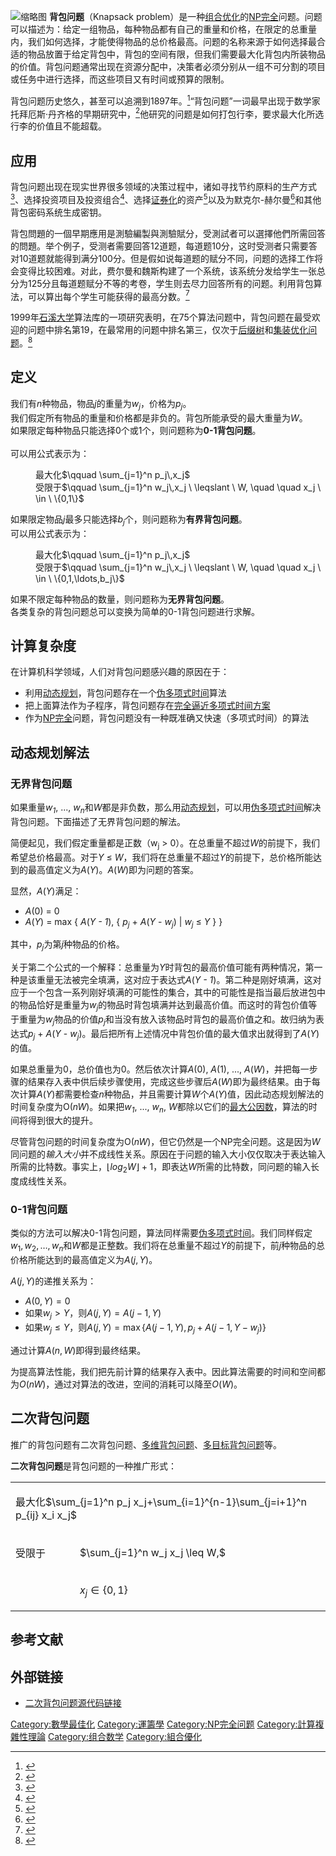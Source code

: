 {{NoteTA
|G1 = IT
}}
[[File:Knapsack.svg|缩略图]]
'''背包问题'''（Knapsack problem）是一种[[组合优化|组合优化]]的[[NP完全|NP完全]]问题。问题可以描述为：给定一组物品，每种物品都有自己的重量和价格，在限定的总重量内，我们如何选择，才能使得物品的总价格最高。问题的名称来源于如何选择最合适的物品放置于给定背包中，背包的空间有限，但我们需要最大化背包内所装物品的价值。背包问题通常出现在资源分配中，决策者必须分别从一组不可分割的项目或任务中进行选择，而这些项目又有时间或预算的限制。

背包问题历史悠久，甚至可以追溯到1897年。<ref>{{cite journal | title = On the partition of numbers | author = Mathews, G. B. | journal = Proceedings of the London Mathematical Society | volume = 28 | pages = 486–490 | date = 1897-06-25 | url = http://plms.oxfordjournals.org/content/s1-28/1/486.full.pdf |doi = 10.1112/plms/s1-28.1.486}}</ref>“背包问题”一词最早出现于数学家托拜厄斯·丹齐格的早期研究中，<ref>{{cite book |last1=Dantzig |first1=Tobias |title=Number : the language of science |url=https://archive.org/details/numberlanguageof0000dant_r6m8 |date=2007 |publisher=Plume Book |location=New York |isbn=9780452288119 |edition=The Masterpiece Science}}</ref>他研究的问题是如何打包行李，要求最大化所选行李的价值且不能超载。
==应用==
背包问题出现在现实世界很多领域的决策过程中，诸如寻找节约原料的生产方式<ref>{{cite book |last1=Kellerer |first1=Hans |last2=Pferschy |first2=Ulrich |last3=Pisinger |first3=David |title=Knapsack problems |date=2004 |publisher=Springer |location=Berlin |isbn=978-3-540-40286-2 |page=449 |url=https://books.google.com.tw/books/about/Knapsack_Problems.html?id=u5DB7gck08YC&redir_esc=y |access-date=2022-05-05}}</ref>、选择投资项目及投资组合<ref>{{cite book |last1=Kellerer |first1=Hans |last2=Pferschy |first2=Ulrich |last3=Pisinger |first3=David |title=Knapsack problems |date=2004 |publisher=Springer |location=Berlin |isbn=978-3-540-40286-2 |page=461 |url=https://books.google.com.tw/books/about/Knapsack_Problems.html?id=u5DB7gck08YC&redir_esc=y |access-date=2022-05-05}}</ref>、选择[[资产证券化|证券化]]的资产<ref>{{cite book |last1=Kellerer |first1=Hans |last2=Pferschy |first2=Ulrich |last3=Pisinger |first3=David |title=Knapsack problems |date=2004 |publisher=Springer |location=Berlin |isbn=978-3-540-40286-2 |page=465 |url=https://books.google.com.tw/books/about/Knapsack_Problems.html?id=u5DB7gck08YC&redir_esc=y |access-date=2022-05-05}}</ref>以及为默克尔-赫尔曼<ref>{{cite book |last1=Kellerer |first1=Hans |last2=Pferschy |first2=Ulrich |last3=Pisinger |first3=David |title=Knapsack problems |date=2004 |publisher=Springer |location=Berlin |isbn=978-3-540-40286-2 |page=472 |url=https://books.google.com.tw/books/about/Knapsack_Problems.html?id=u5DB7gck08YC&redir_esc=y |access-date=2022-05-05}}</ref>和其他背包密码系统生成密钥。

背包問題的一個早期應用是測驗編製與測驗賦分，受測試者可以選擇他們所需回答的問題。举个例子，受测者需要回答12道题，每道题10分，这时受测者只需要答对10道题就能得到满分100分。但是假如说每道题的赋分不同，问题的选择工作将会变得比较困难。对此，费尔曼和魏斯构建了一个系统，该系统分发给学生一张总分为125分且每道题赋分不等的考卷，学生则去尽力回答所有的问题。利用背包算法，可以算出每个学生可能获得的最高分数。<ref>{{cite journal | title = A Mathematical Programming Model for Test Construction and Scoring | url = https://archive.org/details/sim_management-science_1973-04_19_8/page/961 | journal = Management Science | volume = 19 | issue = 8 |date = April 1973|pages = 961–966 |author1=Feuerman, Martin |author2=Weiss, Harvey | jstor = 2629127 | doi=10.1287/mnsc.19.8.961}}</ref>

1999年[[石溪大学|石溪大学]]算法库的一项研究表明，在75个算法问题中，背包问题在最受欢迎的问题中排名第19，在最常用的问题中排名第三，仅次于[[后缀树|后缀树]]和[[集装优化|集装优化问题]]。<ref>{{cite journal | title = Who is Interested in Algorithms and Why? Lessons from the Stony Brook Algorithm Repository | author = Skiena, S. S. |journal = ACM SIGACT News | volume = 30 | issue=3 |date = September 1999| pages= 65–74  |issn=0163-5700 | doi=10.1145/333623.333627| citeseerx = 10.1.1.41.8357 | s2cid = 15619060 }}</ref>

==定义==

我们有''n''种物品，物品''j''的重量为''w<sub>j</sub>''，价格为''p<sub>j</sub>''。<br />
我们假定所有物品的重量和价格都是非负的。背包所能承受的最大重量为''W''。<br />
如果限定每种物品只能选择0个或1个，则问题称为'''0-1背包问题'''。<br /><br />
可以用公式表示为：
:最大化<math>\qquad \sum_{j=1}^n p_j\,x_j</math>
:受限于<math>\qquad \sum_{j=1}^n w_j\,x_j \ \leqslant \ W, \quad \quad x_j \ \in \ \{0,1\}</math>

如果限定物品''j''最多只能选择''b<sub>j</sub>''个，则问题称为'''有界背包问题'''。<br />
可以用公式表示为：
:最大化<math>\qquad \sum_{j=1}^n p_j\,x_j</math>
:受限于<math>\qquad \sum_{j=1}^n w_j\,x_j \ \leqslant \ W, \quad \quad x_j \ \in \ \{0,1,\ldots,b_j\}</math>

如果不限定每种物品的数量，则问题称为'''无界背包问题'''。<br />
各类复杂的背包问题总可以变换为简单的0-1背包问题进行求解。

==计算复杂度==
在计算机科学领域，人们对背包问题感兴趣的原因在于：
* 利用[[动态规划|动态规划]]，背包问题存在一个[[伪多项式时间|伪多项式时间]]算法
* 把上面算法作为子程序，背包问题存在[[完全逼近多项式时间方案|完全逼近多项式时间方案]]
* 作为[[NP完全|NP完全]]问题，背包问题没有一种既准确又快速（多项式时间）的算法

==动态规划解法==

===无界背包问题===

如果重量''w<sub>1</sub>'', ..., ''w<sub>n</sub>''和''W''都是非负数，那么用[[动态规划|动态规划]]，可以用[[伪多项式时间|伪多项式时间]]解决背包问题。下面描述了无界背包问题的解法。

简便起见，我们假定重量都是正数（w<sub>j</sub> > 0）。在总重量不超过''W''的前提下，我们希望总价格最高。对于''Y'' ≤ ''W''，我们将在总重量不超过''Y''的前提下，总价格所能达到的最高值定义为''A''(''Y'')。''A''(''W'')即为问题的答案。

显然，''A''(''Y'')满足：
* ''A''(0) = 0
* ''A''(''Y'') = max { ''A''(''Y - 1''), { ''p<sub>j</sub>'' + ''A''(''Y'' - ''w<sub>j</sub>'') | ''w<sub>j</sub>'' ≤ ''Y'' } }
其中，''p<sub>j</sub>''为第''j''种物品的价格。

关于第二个公式的一个解释：总重量为''Y''时背包的最高价值可能有两种情况，第一种是该重量无法被完全填满，这对应于表达式''A''(''Y - 1'')。第二种是刚好填满，这对应于一个包含一系列刚好填满的可能性的集合，其中的可能性是指当最后放进包中的物品恰好是重量为''w<sub>j</sub>''的物品时背包填满并达到最高价值。而这时的背包价值等于重量为''w<sub>j</sub>''物品的价值''p<sub>j</sub>''和当没有放入该物品时背包的最高价值之和。故归纳为表达式''p<sub>j</sub>'' + ''A''(''Y'' - ''w<sub>j</sub>'')。最后把所有上述情况中背包价值的最大值求出就得到了''A''(''Y'')的值。

如果总重量为0，总价值也为0。然后依次计算''A''(0), ''A''(1), ..., ''A''(''W'')，并把每一步骤的结果存入表中供后续步骤使用，完成这些步骤后''A''(''W'')即为最终结果。由于每次计算''A''(''Y'')都需要检查''n''种物品，并且需要计算''W''个''A''(''Y'')值，因此动态规划解法的时间复杂度为O(''nW'')。如果把''w<sub>1</sub>'', ..., ''w<sub>n</sub>'', ''W''都除以它们的[[最大公因数|最大公因数]]，算法的时间将得到很大的提升。

尽管背包问题的时间复杂度为O(''nW'')，但它仍然是一个NP完全问题。这是因为''W''同问题的''输入大小''并不成线性关系。原因在于问题的输入大小仅仅取决于表达输入所需的比特数。事实上，<math>\left\lfloor log_{2} W\right\rfloor + 1</math>，即表达''W''所需的比特数，同问题的输入长度成线性关系。

===0-1背包问题===
类似的方法可以解决0-1背包问题，算法同样需要[[伪多项式时间|伪多项式时间]]。我们同样假定<math>w_1, w_2, \dots, w_n</math>和<math>W</math>都是正整数。我们将在总重量不超过<math>Y</math>的前提下，前<math>j</math>种物品的总价格所能达到的最高值定义为<math>A(j, Y)</math>。

<math>A(j, Y)</math>的递推关系为：
* <math>A(0, Y) = 0</math>
* 如果<math>w_j > Y</math>，则<math>A(j, Y) = A(j-1, Y)</math>
* 如果<math>w_j \le Y</math>，则<math>A(j, Y) = \max \lbrace A(j-1, Y), p_j + A(j-1, Y-w_j) \rbrace</math>

通过计算<math>A(n, W)</math>即得到最终结果。

为提高算法性能，我们把先前计算的结果存入表中。因此算法需要的时间和空间都为<math>O(n W)</math>，通过对算法的改进，空间的消耗可以降至<math>O(W)</math>。

==二次背包问题==

推广的背包问题有二次背包问题、[[多维背包问题|多维背包问题]]、[[多目标背包问题|多目标背包问题]]等。

'''二次背包问题'''是背包问题的一种推广形式：

{|
|colspan="2"|最大化<math>\sum_{j=1}^n p_j x_j+\sum_{i=1}^{n-1}\sum_{j=i+1}^n p_{ij} x_i x_j</math>
|
|-
|受限于
|<math>\sum_{j=1}^n w_j x_j \leq W,</math>
|
|-
|
|<math> x_j \in \{0,1\}</math>
|for all <math>1 \leq j \leq n</math>
|
|}

==参考文献==
{{reflist}}
==外部链接==
*[http://www.adaptivebox.net/CILib/code/qkpcodes_link.html 二次背包问题源代码链接]

[[Category:數學最佳化|Category:數學最佳化]]
[[Category:運籌學|Category:運籌學]]
[[Category:NP完全问题|Category:NP完全问题]]
[[Category:計算複雜性理論|Category:計算複雜性理論]]
[[Category:组合数学|Category:组合数学]]
[[Category:組合優化|Category:組合優化]]